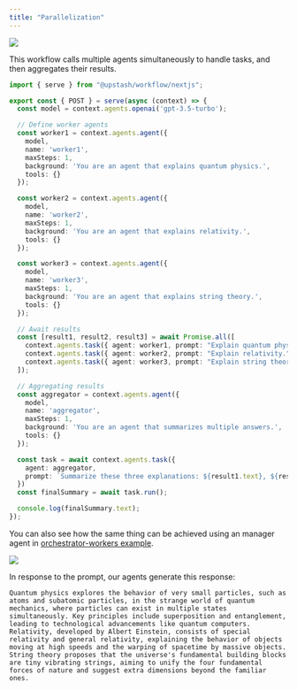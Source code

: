 ```yaml
---
title: "Parallelization"
---
```


<img src="/img/workflow/agents/diagram/parallel-diagram.png" />

This workflow calls multiple agents simultaneously to handle tasks, and then aggregates their results.

```ts
import { serve } from "@upstash/workflow/nextjs";

export const { POST } = serve(async (context) => {
  const model = context.agents.openai('gpt-3.5-turbo');

  // Define worker agents
  const worker1 = context.agents.agent({
    model,
    name: 'worker1',
    maxSteps: 1,
    background: 'You are an agent that explains quantum physics.',
    tools: {}
  });

  const worker2 = context.agents.agent({
    model,
    name: 'worker2',
    maxSteps: 1,
    background: 'You are an agent that explains relativity.',
    tools: {}
  });

  const worker3 = context.agents.agent({
    model,
    name: 'worker3',
    maxSteps: 1,
    background: 'You are an agent that explains string theory.',
    tools: {}
  });

  // Await results
  const [result1, result2, result3] = await Promise.all([
    context.agents.task({ agent: worker1, prompt: "Explain quantum physics." }).run(),
    context.agents.task({ agent: worker2, prompt: "Explain relativity." }).run(),
    context.agents.task({ agent: worker3, prompt: "Explain string theory." }).run(),
  ]);

  // Aggregating results
  const aggregator = context.agents.agent({
    model,
    name: 'aggregator',
    maxSteps: 1,
    background: 'You are an agent that summarizes multiple answers.',
    tools: {}
  });

  const task = await context.agents.task({
    agent: aggregator,
    prompt: `Summarize these three explanations: ${result1.text}, ${result2.text}, ${result3.text}`
  })
  const finalSummary = await task.run();

  console.log(finalSummary.text);
});

```

You can also see how the same thing can be achieved using an manager agent in [orchestrator-workers example](/workflow/agents/patterns/orchestrator-workers).

<img src="/img/workflow/agents/logs/logs-parallel.png" />

In response to the prompt, our agents generate this response:

```
Quantum physics explores the behavior of very small particles, such as atoms and subatomic particles, in the strange world of quantum mechanics, where particles can exist in multiple states simultaneously. Key principles include superposition and entanglement, leading to technological advancements like quantum computers. Relativity, developed by Albert Einstein, consists of special relativity and general relativity, explaining the behavior of objects moving at high speeds and the warping of spacetime by massive objects. String theory proposes that the universe's fundamental building blocks are tiny vibrating strings, aiming to unify the four fundamental forces of nature and suggest extra dimensions beyond the familiar ones.
```
